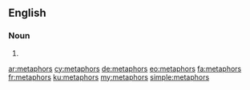 ==English==

===Noun===
{{head|en}}

# {{plural of|metaphor}}

[[ar:metaphors]]
[[cy:metaphors]]
[[de:metaphors]]
[[eo:metaphors]]
[[fa:metaphors]]
[[fr:metaphors]]
[[ku:metaphors]]
[[my:metaphors]]
[[simple:metaphors]]
